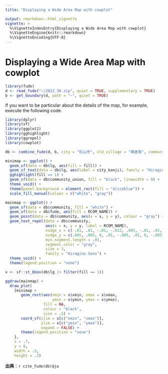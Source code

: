 ```yaml
---
title: "Displaying a Wide Area Map with cowplot"

output: rmarkdown::html_vignette
vignette: >
  %\VignetteIndexEntry{Displaying a Wide Area Map with cowplot}
  %\VignetteEngine{knitr::rmarkdown}
  %\VignetteEncoding{UTF-8}
---
```


# Displaying a Wide Area Map with cowplot

```r
library(fude)
d <- read_fude("~/2022_38.zip", quiet = TRUE, supplementary = TRUE)
b <- get_boundary(d, path = "~", quiet = TRUE)
```

If you want to be particular about the details of the map, for example, execute the following code.
```r
library(dplyr)
library(sf)
library(ggplot2)
library(gghighlight)
library(ggrepel)
library(cowplot)

db <- combine_fude(d, b, city = "松山市", old_village = "興居島", community = "^(?!釣島).*")

minimap <- ggplot() +
  geom_sf(data = db$lg, aes(fill = fill)) +
  geom_sf_text(data = db$lg, aes(label = city_kanji), family = "Hiragino Sans") +
  gghighlight(fill == 1) +
  geom_sf(data = db$community_union, fill = "black", linewidth = 0) +
  theme_void() +
  theme(panel.background = element_rect(fill = "aliceblue")) +
  scale_fill_manual(values = c("white", "gray"))

mainmap <- ggplot() +
  geom_sf(data = db$community, fill = "white") +
  geom_sf(data = db$fude, aes(fill = RCOM_NAME)) +
  geom_point(data = db$community, aes(x = x, y = y), colour = "gray") +
  geom_text_repel(data = db$community,
                  aes(x = x, y = y, label = RCOM_NAME),
                  nudge_x = c(-.01, .01, -.01, -.012, .005, -.01, .01, .01),
                  nudge_y = c(.005, .005, 0, .01, -.005, .01, 0, -.005),
                  min.segment.length = .01,
                  segment.color = "gray",
                  size = 3,
                  family = "Hiragino Sans") +
  theme_void() +
  theme(legend.position = "none")

x <- sf::st_bbox(db$lg |> filter(fill == 1))

ggdraw(mainmap) +
  draw_plot(
    {minimap +
       geom_rect(aes(xmin = x$xmin, xmax = x$xmax,
                     ymin = x$ymin, ymax = x$ymax),
                 fill = NA,
                 colour = "black",
                 size = .5) +
       coord_sf(xlim = x[c("xmin", "xmax")],
                ylim = x[c("ymin", "ymax")],
                expand = FALSE) +
       theme(legend.position = "none")
    },
    x = .7, 
    y = 0,
    width = .3, 
    height = .3)
```

**出典**：`r cite_fude(db)$ja`
